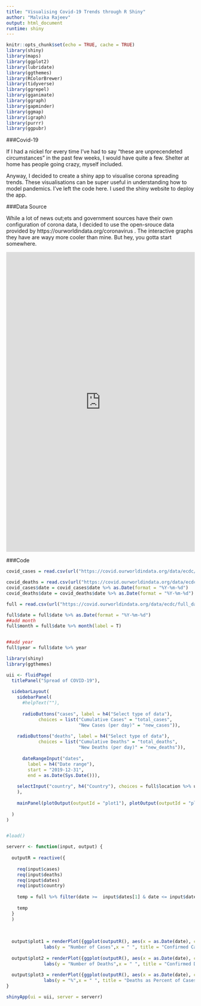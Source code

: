 ```yaml
---
title: "Visualising Covid-19 Trends through R Shiny"
author: "Malvika Rajeev"
output: html_document
runtime: shiny
---
```


```r
knitr::opts_chunk$set(echo = TRUE, cache = TRUE)
library(shiny)
library(maps)
library(ggplot2)
library(lubridate)
library(ggthemes)
library(RColorBrewer)
library(tidyverse)
library(ggrepel)
library(gganimate)
library(ggraph)
library(gapminder)
library(ggmap)
library(igraph)
library(purrr)
library(ggpubr)
```

###Covid-19 

If I had a nickel for every time I've had to say "these are unprecendeted circumstances" in the past few weeks, I would have quite a few. Shelter at home has people going crazy, myself included. 
  
  
Anyway, I decided to create a shiny app to visualise corona spreading trends. These visualisations can be super useful in understanding how to model pandemics. I've left the code here. I used the shiny website to deploy the app.

###Data Source

While a lot of news out;ets and government sources have their own configuration of corona data, I decided to use the open-srouce data provided by https://ourworldindata.org/coronavirus . The interactive graphs they have are wayy more cooler than mine. But hey, you gotta start somewhere.

<iframe height="800" width="100%" frameborder="no" src="https://malvika.shinyapps.io/coronyshiny/"> </iframe>


###Code

```r
covid_cases = read.csv(url("https://covid.ourworldindata.org/data/ecdc/total_cases.csv"))

covid_deaths = read.csv(url("https://covid.ourworldindata.org/data/ecdc/total_deaths.csv"))
covid_cases$date = covid_cases$date %>% as.Date(format = "%Y-%m-%d")
covid_deaths$date = covid_deaths$date %>% as.Date(format = "%Y-%m-%d")

full = read.csv(url("https://covid.ourworldindata.org/data/ecdc/full_data.csv"))

full$date = full$date %>% as.Date(format = "%Y-%m-%d")
##add month
full$month = full$date %>% month(label = T)


##add year
full$year = full$date %>% year


```



```r
library(shiny)
library(ggthemes)

uii <- fluidPage(
  titlePanel("Spread of COVID-19"),
  
  sidebarLayout(
    sidebarPanel(
      #helpText(""),
    
      radioButtons("cases", label = h4("Select type of data"),
            choices = list("Cumulative Cases" = "total_cases",
                           "New Cases (per day)" = "new_cases")),
         
    radioButtons("deaths", label = h4("Select type of data"),
            choices = list("Cumulative Deaths" = "total_deaths",
                           "New Deaths (per day)" = "new_deaths")),
      
      dateRangeInput("dates", 
        label = h4("Date range"),
        start = "2019-12-31", 
        end = as.Date(Sys.Date())),
    
    selectInput("country", h4("Country"), choices = full$location %>% unique %>% as.character(), selected = "United States", multiple            = FALSE, selectize = T)
    ),
    
    mainPanel(plotOutput(outputId = "plot1"), plotOutput(outputId = "plot2"), plotOutput(outputId = "plot3"))
    
  )
)


#load()

serverr <- function(input, output) {
  
  outputR = reactive({
    
    req(input$cases)
    req(input$deaths)
    req(input$dates)
    req(input$country)
    
    temp = full %>% filter(date >=  input$dates[1] & date <= input$dates[2]) %>% filter(location == input$country)
    
    temp
  }
  )
  
  
  
  output$plot1 = renderPlot({ggplot(outputR(), aes(x = as.Date(date), col = month)) + geom_line(aes_string(y = input$cases), size = 1.5) +
              labs(y = "Number of Cases",x = " ", title = "Confirmed Cases") + theme_linedraw() + theme(legend.title = element_blank()) + scale_color_brewer(palette="Dark2") })
  
  output$plot2 = renderPlot({ggplot(outputR(), aes(x = as.Date(date), col = month)) + geom_line(aes_string(y = input$deaths), size = 1.5) +
              labs(y = "Number of Deaths",x = " ", title = "Confirmed Deaths") + theme_linedraw() + theme(legend.title =    element_blank()) + scale_color_brewer(palette="Dark2")})
  
  output$plot3 = renderPlot({ggplot(outputR(), aes(x = as.Date(date), col = month)) + geom_line(aes(y = total_deaths * 100/total_cases), size = 1.5) +
              labs(y = "%",x = " ", title = "Deaths as Percent of Cases") + theme_linedraw() + theme(legend.title =    element_blank()) + scale_color_brewer(palette="Dark2") })
}

shinyApp(ui = uii, server = serverr)
```